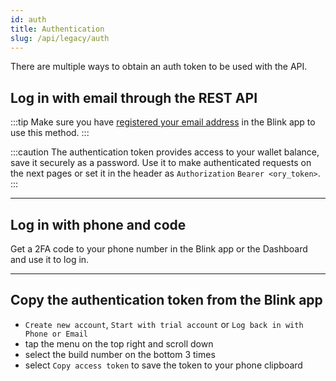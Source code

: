 ```yaml
---
id: auth
title: Authentication
slug: /api/legacy/auth
---
```



There are multiple ways to obtain an auth token to be used with the API.

## Log in with email through the REST API

:::tip
Make sure you have [registered your email address](/api/start#add-an-email-address) in the Blink app to use this method.
:::

<AuthProvider>

  <LoginEmail />

</AuthProvider>

:::caution
The authentication token provides access to your wallet balance, save it securely as a password.
Use it to make authenticated requests on the next pages or set it in the header as `Authorization` `Bearer <ory_token>`.
:::

---

## Log in with phone and code

Get a 2FA code to your phone number in the Blink app or the Dashboard and use it to log in.

<AuthProvider>

  <LoginPhone />

</AuthProvider>

---

## Copy the authentication token from the Blink app

* `Create new account`, `Start with trial account` or `Log back in with Phone or Email`
* tap the menu on the top right and scroll down
* select the build number on the bottom 3 times
* select `Copy access token` to save the token to your phone clipboard

